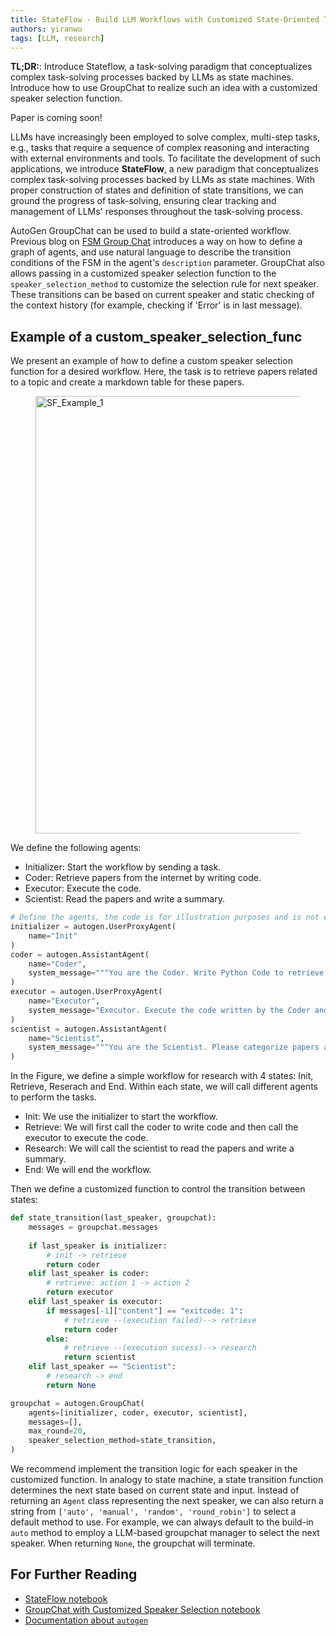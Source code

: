 ```yaml
---
title: StateFlow - Build LLM Workflows with Customized State-Oriented Transtion Function in GroupChat
authors: yiranwu
tags: [LLM, research]
---
```


**TL;DR:**: Introduce Stateflow, a task-solving paradigm that conceptualizes complex task-solving processes backed by LLMs as state machines.
Introduce how to use GroupChat to realize such an idea with a customized speaker selection function.

Paper is coming soon!

LLMs have increasingly been employed to solve complex, multi-step tasks, e.g., tasks that require a sequence of complex reasoning 
and interacting with external environments and tools. To facilitate the development of such applications, we introduce **StateFlow**, a new paradigm
that conceptualizes complex task-solving processes backed by LLMs as state machines. With proper construction of states and definition of 
state transitions, we can ground the progress of task-solving, ensuring clear tracking and management of LLMs' responses throughout the task-solving process.

AutoGen GroupChat can be used to build a state-oriented workflow. Previous blog on [FSM Group Chat](/blog/2024-02-11-FSM-GroupChat)
introduces a way on how to define a graph of agents, and use natural language to describe the transition conditions of the FSM in the agent's `description` parameter.
GroupChat also allows passing in a customized speaker selection function to the `speaker_selection_method` to customize the selection rule for next speaker.
These transitions can be based on current speaker and static checking of the context history (for example, checking if 'Error' is in last message).

## Example of a custom_speaker_selection_func
We present an example of how to define a custom speaker selection function for a desired workflow.
Here, the task is to retrieve papers related to a topic and create a markdown table for these papers. 

<figure>
    <img src="../website/blog/2024-02-29-StateFlow/img/sf_example_1.png"  width="700"
         alt="SF_Example_1">
</figure>

We define the following agents:
- Initializer: Start the workflow by sending a task.
- Coder: Retrieve papers from the internet by writing code.
- Executor: Execute the code.
- Scientist: Read the papers and write a summary.

```python
# Define the agents, the code is for illustration purposes and is not executable.
initializer = autogen.UserProxyAgent(
    name="Init"
)
coder = autogen.AssistantAgent(
    name="Coder",
    system_message="""You are the Coder. Write Python Code to retrieve papers from arxiv.."""
)
executor = autogen.UserProxyAgent(
    name="Executor",
    system_message="Executor. Execute the code written by the Coder and report the result.",
)
scientist = autogen.AssistantAgent(
    name="Scientist",
    system_message="""You are the Scientist. Please categorize papers after seeing their abstracts printed and create a markdown table with Domain, Title, Authors, Summary and Link. Return 'TERMINATE' in the end.""",
)
```


In the Figure, we define a simple workflow for research with 4 states: Init, Retrieve, Reserach and End. Within each state, we will call different agents to perform the tasks.
- Init: We use the initializer to start the workflow.
- Retrieve: We will first call the coder to write code and then call the executor to execute the code.
- Research: We will call the scientist to read the papers and write a summary.
- End: We will end the workflow.

Then we define a customized function to control the transition between states:
```python
def state_transition(last_speaker, groupchat):
    messages = groupchat.messages
    
    if last_speaker is initializer:
        # init -> retrieve
        return coder
    elif last_speaker is coder:
        # retrieve: action 1 -> action 2
        return executor
    elif last_speaker is executor:
        if messages[-1]["content"] == "exitcode: 1":
            # retrieve --(execution failed)--> retrieve
            return coder
        else:
            # retrieve --(execution sucess)--> research
            return scientist
    elif last_speaker == "Scientist":
        # research -> end
        return None

groupchat = autogen.GroupChat(
    agents=[initializer, coder, executor, scientist],
    messages=[],
    max_round=20,
    speaker_selection_method=state_transition,
)
```

We recommend implement the transition logic for each speaker in the customized function. In analogy to state machine, a state transition function determines the next state based on current state and input.
Instead of returning an `Agent` class representing the next speaker, we can also return a string from `['auto', 'manual', 'random', 'round_robin']` to select a default method to use.
For example, we can always default to the build-in `auto` method to employ a LLM-based groupchat manager to select the next speaker.
When returning `None`, the groupchat will terminate.


## For Further Reading
* [StateFlow notebook](https://microsoft.github.io/autogen/docs/notebooks/agentchat_groupchat_stateflow/)
* [GroupChat with Customized Speaker Selection notebook](https://microsoft.github.io/autogen/docs/notebooks/agentchat_groupchat_customized/)
* [Documentation about `autogen`](/docs/Getting-Started)